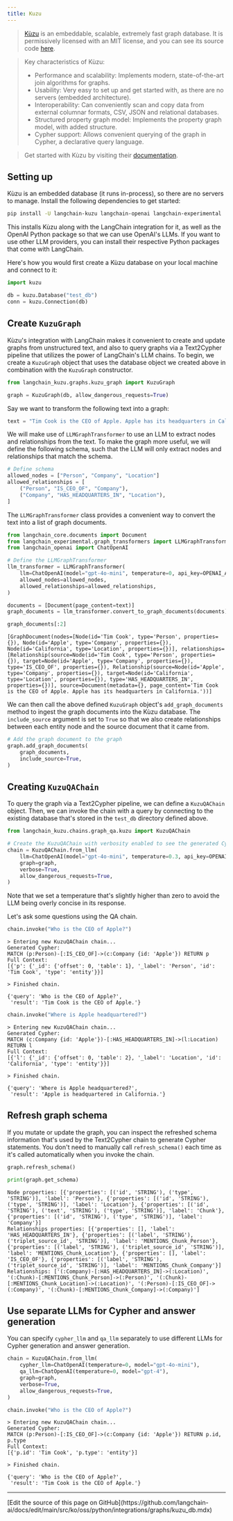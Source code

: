 ```yaml
---
title: Kuzu
---
```


> [Kùzu](https://kuzudb.com/) is an embeddable, scalable, extremely fast graph database.
> It is permissively licensed with an MIT license, and you can see its source code [here](https://github.com/kuzudb/kuzu).

> Key characteristics of Kùzu:
>
>- Performance and scalability: Implements modern, state-of-the-art join algorithms for graphs.
>- Usability: Very easy to set up and get started with, as there are no servers (embedded architecture).
>- Interoperability: Can conveniently scan and copy data from external columnar formats, CSV, JSON and relational databases.
>- Structured property graph model: Implements the property graph model, with added structure.
>- Cypher support: Allows convenient querying of the graph in Cypher, a declarative query language.

> Get started with Kùzu by visiting their [documentation](https://docs.kuzudb.com/).

## Setting up

Kùzu is an embedded database (it runs in-process), so there are no servers to manage. Install the
following dependencies to get started:

```bash
pip install -U langchain-kuzu langchain-openai langchain-experimental
```

This installs Kùzu along with the LangChain integration for it, as well as the OpenAI Python package
so that we can use OpenAI's LLMs. If you want to use other LLM providers, you can install their
respective Python packages that come with LangChain.

Here's how you would first create a Kùzu database on your local machine and connect to it:

```python
import kuzu

db = kuzu.Database("test_db")
conn = kuzu.Connection(db)
```

## Create `KuzuGraph`

Kùzu's integration with LangChain makes it convenient to create and update graphs from unstructured text, and also to query graphs via a Text2Cypher pipeline that utilizes the
power of LangChain's LLM chains. To begin, we create a `KuzuGraph` object that uses the database object we created above in combination with the `KuzuGraph` constructor.

```python
from langchain_kuzu.graphs.kuzu_graph import KuzuGraph

graph = KuzuGraph(db, allow_dangerous_requests=True)
```

Say we want to transform the following text into a graph:

```python
text = "Tim Cook is the CEO of Apple. Apple has its headquarters in California."
```

We will make use of `LLMGraphTransformer` to use an LLM to extract nodes and relationships from the text.
To make the graph more useful, we will define the following schema, such that the LLM will only
extract nodes and relationships that match the schema.

```python
# Define schema
allowed_nodes = ["Person", "Company", "Location"]
allowed_relationships = [
    ("Person", "IS_CEO_OF", "Company"),
    ("Company", "HAS_HEADQUARTERS_IN", "Location"),
]
```

The `LLMGraphTransformer` class provides a convenient way to convert the text into a list of graph documents.

```python
from langchain_core.documents import Document
from langchain_experimental.graph_transformers import LLMGraphTransformer
from langchain_openai import ChatOpenAI

# Define the LLMGraphTransformer
llm_transformer = LLMGraphTransformer(
    llm=ChatOpenAI(model="gpt-4o-mini", temperature=0, api_key=OPENAI_API_KEY),
    allowed_nodes=allowed_nodes,
    allowed_relationships=allowed_relationships,
)

documents = [Document(page_content=text)]
graph_documents = llm_transformer.convert_to_graph_documents(documents)
```

```python
graph_documents[:2]
```

```output
[GraphDocument(nodes=[Node(id='Tim Cook', type='Person', properties={}), Node(id='Apple', type='Company', properties={}), Node(id='California', type='Location', properties={})], relationships=[Relationship(source=Node(id='Tim Cook', type='Person', properties={}), target=Node(id='Apple', type='Company', properties={}), type='IS_CEO_OF', properties={}), Relationship(source=Node(id='Apple', type='Company', properties={}), target=Node(id='California', type='Location', properties={}), type='HAS_HEADQUARTERS_IN', properties={})], source=Document(metadata={}, page_content='Tim Cook is the CEO of Apple. Apple has its headquarters in California.'))]
```

We can then call the above defined `KuzuGraph` object's `add_graph_documents` method to ingest the graph documents into the Kùzu database.
The `include_source` argument is set to `True` so that we also create relationships between each entity node and the source document that it came from.

```python
# Add the graph document to the graph
graph.add_graph_documents(
    graph_documents,
    include_source=True,
)
```

## Creating `KuzuQAChain`

To query the graph via a Text2Cypher pipeline, we can define a `KuzuQAChain` object. Then, we can invoke the chain with a query by connecting to the existing database that's stored in the `test_db` directory defined above.

```python
from langchain_kuzu.chains.graph_qa.kuzu import KuzuQAChain

# Create the KuzuQAChain with verbosity enabled to see the generated Cypher queries
chain = KuzuQAChain.from_llm(
    llm=ChatOpenAI(model="gpt-4o-mini", temperature=0.3, api_key=OPENAI_API_KEY),
    graph=graph,
    verbose=True,
    allow_dangerous_requests=True,
)
```

Note that we set a temperature that's slightly higher than zero to avoid the LLM being overly concise in its response.

Let's ask some questions using the QA chain.

```python
chain.invoke("Who is the CEO of Apple?")
```

```output
> Entering new KuzuQAChain chain...
Generated Cypher:
MATCH (p:Person)-[:IS_CEO_OF]->(c:Company {id: 'Apple'}) RETURN p
Full Context:
[{'p': {'_id': {'offset': 0, 'table': 1}, '_label': 'Person', 'id': 'Tim Cook', 'type': 'entity'}}]

> Finished chain.
```

```output
{'query': 'Who is the CEO of Apple?',
 'result': 'Tim Cook is the CEO of Apple.'}
```

```python
chain.invoke("Where is Apple headquartered?")
```

```output
> Entering new KuzuQAChain chain...
Generated Cypher:
MATCH (c:Company {id: 'Apple'})-[:HAS_HEADQUARTERS_IN]->(l:Location) RETURN l
Full Context:
[{'l': {'_id': {'offset': 0, 'table': 2}, '_label': 'Location', 'id': 'California', 'type': 'entity'}}]

> Finished chain.
```

```output
{'query': 'Where is Apple headquartered?',
 'result': 'Apple is headquartered in California.'}
```

## Refresh graph schema

If you mutate or update the graph, you can inspect the refreshed schema information that's used by the Text2Cypher chain to generate Cypher statements.
You don't need to manually call `refresh_schema()` each time as it's called automatically when you invoke the chain.

```python
graph.refresh_schema()

print(graph.get_schema)
```

```output
Node properties: [{'properties': [('id', 'STRING'), ('type', 'STRING')], 'label': 'Person'}, {'properties': [('id', 'STRING'), ('type', 'STRING')], 'label': 'Location'}, {'properties': [('id', 'STRING'), ('text', 'STRING'), ('type', 'STRING')], 'label': 'Chunk'}, {'properties': [('id', 'STRING'), ('type', 'STRING')], 'label': 'Company'}]
Relationships properties: [{'properties': [], 'label': 'HAS_HEADQUARTERS_IN'}, {'properties': [('label', 'STRING'), ('triplet_source_id', 'STRING')], 'label': 'MENTIONS_Chunk_Person'}, {'properties': [('label', 'STRING'), ('triplet_source_id', 'STRING')], 'label': 'MENTIONS_Chunk_Location'}, {'properties': [], 'label': 'IS_CEO_OF'}, {'properties': [('label', 'STRING'), ('triplet_source_id', 'STRING')], 'label': 'MENTIONS_Chunk_Company'}]
Relationships: ['(:Company)-[:HAS_HEADQUARTERS_IN]->(:Location)', '(:Chunk)-[:MENTIONS_Chunk_Person]->(:Person)', '(:Chunk)-[:MENTIONS_Chunk_Location]->(:Location)', '(:Person)-[:IS_CEO_OF]->(:Company)', '(:Chunk)-[:MENTIONS_Chunk_Company]->(:Company)']
```

## Use separate LLMs for Cypher and answer generation

You can specify `cypher_llm` and `qa_llm` separately to use different LLMs for Cypher generation and answer generation.

```python
chain = KuzuQAChain.from_llm(
    cypher_llm=ChatOpenAI(temperature=0, model="gpt-4o-mini"),
    qa_llm=ChatOpenAI(temperature=0, model="gpt-4"),
    graph=graph,
    verbose=True,
    allow_dangerous_requests=True,
)
```

```python
chain.invoke("Who is the CEO of Apple?")
```

```output
> Entering new KuzuQAChain chain...
Generated Cypher:
MATCH (p:Person)-[:IS_CEO_OF]->(c:Company {id: 'Apple'}) RETURN p.id, p.type
Full Context:
[{'p.id': 'Tim Cook', 'p.type': 'entity'}]

> Finished chain.
```

```output
{'query': 'Who is the CEO of Apple?',
 'result': 'Tim Cook is the CEO of Apple.'}
```

---

<Callout icon="pen-to-square" iconType="regular">
  [Edit the source of this page on GitHub](https://github.com/langchain-ai/docs/edit/main/src/ko/oss/python/integrations/graphs/kuzu_db.mdx)
</Callout>
